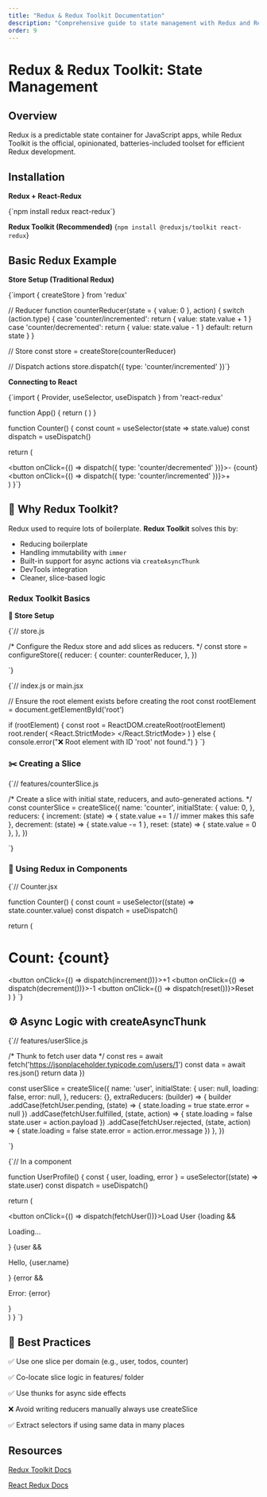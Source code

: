 ```yaml
---
title: "Redux & Redux Toolkit Documentation"
description: "Comprehensive guide to state management with Redux and Redux Toolkit"
order: 9
---
```


# Redux & Redux Toolkit: State Management

## Overview
<ProTip>

Redux is a predictable state container for JavaScript apps, while Redux Toolkit is the official, opinionated, batteries-included toolset for efficient Redux development.
</ProTip>

## Installation
**Redux + React-Redux**

<CodeBlock language="md">
{`npm install redux react-redux`}
</CodeBlock>

**Redux Toolkit (Recommended)**
<CodeBlock language="md">
{`npm install @reduxjs/toolkit react-redux`}
</CodeBlock>

## Basic Redux Example
**Store Setup (Traditional Redux)**

<CodeBlock language="jsx">
{`import { createStore } from 'redux'

// Reducer
function counterReducer(state = { value: 0 }, action) {
  switch (action.type) {
    case 'counter/incremented':
      return { value: state.value + 1 }
    case 'counter/decremented':
      return { value: state.value - 1 }
    default:
      return state
  }
}

// Store
const store = createStore(counterReducer)

// Dispatch actions
store.dispatch({ type: 'counter/incremented' })`}
</CodeBlock>

**Connecting to React**

<CodeBlock language="jsx">
{`import { Provider, useSelector, useDispatch } from 'react-redux'

function App() {
  return (
    <Provider store={store}>
      <Counter />
    </Provider>
  )
}

function Counter() {
  const count = useSelector(state => state.value)
  const dispatch = useDispatch()

  return (
    <div>
      <button onClick={() => dispatch({ type: 'counter/decremented' })}>-</button>
      <span>{count}</span>
      <button onClick={() => dispatch({ type: 'counter/incremented' })}>+</button>
    </div>
  )
}`}
</CodeBlock>

## 🧠 Why Redux Toolkit?

Redux used to require lots of boilerplate. **Redux Toolkit** solves this by:

- Reducing boilerplate
- Handling immutability with `immer`
- Built-in support for async actions via `createAsyncThunk`
- DevTools integration
- Cleaner, slice-based logic

### Redux Toolkit Basics

**🔧 Store Setup**

<CodeBlock language="js">
{`// store.js

/*
  Configure the Redux store and add slices as reducers.
*/
const store = configureStore({
  reducer: {
    counter: counterReducer,
  },
})

`}
</CodeBlock>

<CodeBlock language="js">
{`// index.js or main.jsx

// Ensure the root element exists before creating the root
const rootElement = document.getElementById('root')

if (rootElement) {
  const root = ReactDOM.createRoot(rootElement)
  root.render(
    <React.StrictMode>
      <Provider store={store}>
        <App />
      </Provider>
    </React.StrictMode>
  )
} else {
  console.error("❌ Root element with ID 'root' not found.")
}
`}
</CodeBlock>

### ✂️ Creating a Slice

<CodeBlock language="jsx">
{`// features/counterSlice.js

/*
  Create a slice with initial state, reducers, and auto-generated actions.
*/
const counterSlice = createSlice({
  name: 'counter',
  initialState: {
    value: 0,
  },
  reducers: {
    increment: (state) => {
      state.value += 1 // immer makes this safe
    },
    decrement: (state) => {
      state.value -= 1
    },
    reset: (state) => {
      state.value = 0
    },
  },
})

`}
</CodeBlock>

### 🧪 Using Redux in Components

<CodeBlock language="jsx">
{`// Counter.jsx

function Counter() {
  const count = useSelector((state) => state.counter.value)
  const dispatch = useDispatch()

  return (
    <div>
      <h1>Count: {count}</h1>
      <button onClick={() => dispatch(increment())}>+1</button>
      <button onClick={() => dispatch(decrement())}>-1</button>
      <button onClick={() => dispatch(reset())}>Reset</button>
    </div>
  )
}
`}
</CodeBlock>

## ⚙️ Async Logic with createAsyncThunk

<CodeBlock language="jsx">
{`// features/userSlice.js

/*
  Thunk to fetch user data
*/
  const res = await fetch('https://jsonplaceholder.typicode.com/users/1')
  const data = await res.json()
  return data
})

const userSlice = createSlice({
  name: 'user',
  initialState: {
    user: null,
    loading: false,
    error: null,
  },
  reducers: {},
  extraReducers: (builder) => {
    builder
      .addCase(fetchUser.pending, (state) => {
        state.loading = true
        state.error = null
      })
      .addCase(fetchUser.fulfilled, (state, action) => {
        state.loading = false
        state.user = action.payload
      })
      .addCase(fetchUser.rejected, (state, action) => {
        state.loading = false
        state.error = action.error.message
      })
  },
})

`}
</CodeBlock>

<CodeBlock language="jsx">
{`// In a component

function UserProfile() {
  const { user, loading, error } = useSelector((state) => state.user)
  const dispatch = useDispatch()

  return (
    <div>
      <button onClick={() => dispatch(fetchUser())}>Load User</button>
      {loading && <p>Loading...</p>}
      {user && <p>Hello, {user.name}</p>}
      {error && <p>Error: {error}</p>}
    </div>
  )
}
`}
</CodeBlock>

<ReduxTable/>

## 🧼 Best Practices

<ProTip>
✅ Use one slice per domain (e.g., user, todos, counter)

✅ Co-locate slice logic in features/ folder

✅ Use thunks for async side effects

❌ Avoid writing reducers manually always use createSlice

✅ Extract selectors if using same data in many places
</ProTip>

## Resources

[Redux Toolkit Docs](https://redux-toolkit.js.org/)

[React Redux Docs](https://react-redux.js.org/)

